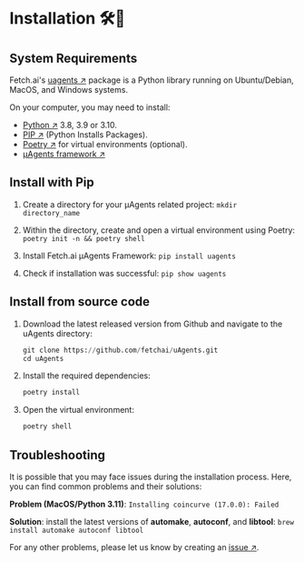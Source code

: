 # Installation 🛠️📲

## System Requirements

Fetch.ai's [uagents ↗️](https://pypi.org/project/uagents/) package is a Python library running on Ubuntu/Debian, MacOS, and Windows systems. 

On your computer, you may need to install:

- [Python ↗️](https://www.python.org/downloads/) 3.8, 3.9 or 3.10.
- [PIP ↗️](https://pypi.org/project/pip/) (Python Installs Packages).
- [Poetry ↗️](https://python-poetry.org/) for virtual environments (optional).
- [μAgents framework ↗️](https://pypi.org/project/uagents/) 

## Install with Pip

1. Create a directory for your μAgents related project: `mkdir directory_name`

2. Within the directory, create and open a virtual environment using Poetry: `poetry init -n && poetry shell`

3. Install Fetch.ai μAgents Framework: `pip install uagents`

4. Check if installation was successful: `pip show uagents`

## Install from source code

1. Download the latest released version from Github and navigate to the uAgents directory:

    ```py
    git clone https://github.com/fetchai/uAgents.git
    cd uAgents
    ```

2. Install the required dependencies:

    ```py
    poetry install
    ```

3. Open the virtual environment:

    ```py
    poetry shell
    ```
   
## Troubleshooting

It is possible that you may face issues during the installation process. Here, you can find common problems and their solutions:

**Problem (MacOS/Python 3.11)**: `Installing coincurve (17.0.0): Failed`

**Solution**: install the latest versions of **automake**, **autoconf**, and **libtool**: `brew install automake autoconf libtool`

For any other problems, please let us know by creating an [issue ↗️](https://github.com/fetchai/uAgents/issues).
